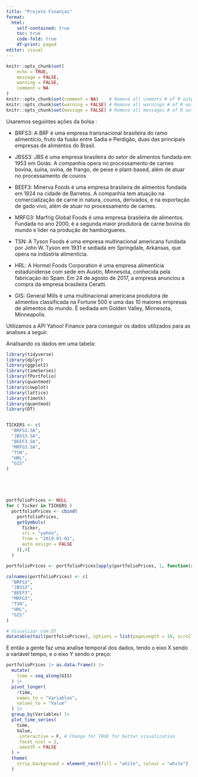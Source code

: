 ```yaml
---
title: "Projeto Finanças"
format:
  html:
    self-contained: true
    toc: true
    code-fold: true
    df-print: paged
editor: visual
---
```


```r

knitr::opts_chunk$set(
	echo = TRUE,
	message = FALSE,
	warning = FALSE,
	comment = NA
)
knitr::opts_chunk$set(comment = NA)    # Remove all coments # of R outputs
knitr::opts_chunk$set(warning = FALSE) # Remove all warnings # of R outputs
knitr::opts_chunk$set(message = FALSE) # Remove all messages # of R outputs

```

Usaremos seguintes ações da bolsa : 


- BRFS3: A BRF é uma empresa transnacional brasileira do ramo alimentício, fruto da fusão entre Sadia e Perdigão, duas das principais empresas de alimentos do Brasil. 


- JBSS3: JBS é uma empresa brasileira do setor de alimentos fundada em 1953 em Goiás. A companhia opera no processamento de carnes bovina, suína, ovina, de frango, de peixe e plant-based, além de atuar no processamento de couros

- BEEF3: Minerva Foods é uma empresa brasileira de alimentos fundada em 1924 na cidade de Barretos. A companhia tem atuação na comercialização de carne in natura, couros, derivados, e na exportação de gado vivo, além de atuar no processamento de carnes.

- MRFG3: Marfrig Global Foods é uma empresa brasileira de alimentos. Fundada no ano 2000, é a segunda maior produtora de carne bovina do mundo e líder na produção de hambúrgueres.

- TSN: A Tyson Foods é uma empresa multinacional americana fundada por John W. Tyson em 1931 e sediada em Springdale, Arkansas, que opera na indústria alimentícia.

- HRL: A Hormel Foods Corporation é uma empresa alimentícia estadunidense com sede em Austin, Minnesota, conhecida pela fabricação do Spam. Em 24 de agosto de 2017, a empresa anunciou a compra da empresa brasileira Ceratti.

- GIS: General Mills é uma multinacional americana produtora de alimentos classificada na Fortune 500 e uma das 10 maiores empresas de alimentos do mundo. É sediada em Golden Valley, Minnesota, Minneapolis.



Utilizamos a API Yahoo! Finance para conseguir os dados utilizados para as analises a seguir.




Analisando os dados em uma tabela:

```r
library(tidyverse)
library(dplyr)
library(ggplot2)
library(timeSeries)
library(fPortfolio)
library(quantmod)
library(cowplot) 
library(lattice)
library(timetk)
library(quantmod)
library(DT) 


TICKERS <- c(
  "BRFS3.SA",
  "JBSS3.SA",
  "BEEF3.SA",
  "MRFG3.SA",
  "TSN",
  "HRL",
  "GIS"
)





portfolioPrices <- NULL
for ( Ticker in TICKERS )
  portfolioPrices <- cbind(
    portfolioPrices, 
    getSymbols(
      Ticker,
      src = "yahoo",
      from = "2019-01-01",
      auto.assign = FALSE
    )[,4]
  )

portfolioPrices <- portfolioPrices[apply(portfolioPrices, 1, function(x) all(!is.na(x))),]

colnames(portfolioPrices) <- c(
  "BRFS3",
  "JBSS3",
  "BEEF3",
  "MRFG3",
  "TSN",
  "HRL",
  "GIS"
)
```

```r
# Visualizar com DT
datatable(tail(portfolioPrices), options = list(pageLength = 10, scrollX = TRUE)) 
```

E então a gente faz uma analise temporal dos dados, tendo o eixo X sendo a variável tempo, e o eixo Y sendo o preço:

```r
portfolioPrices |> as.data.frame() |>
  mutate(
    time = seq_along(GIS)
  ) |>
  pivot_longer(
    !time,
    names_to = "Variables",
    values_to = "Value"  
  ) |>
  group_by(Variables) |>
  plot_time_series(
    time,
    Value,
    .interactive = F, # Change for TRUE for better visualization
    .facet_ncol = 2,
    .smooth = FALSE
  ) +
  theme(
    strip.background = element_rect(fill = "white", colour = "white")
  )
```
